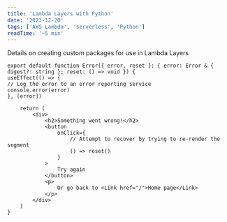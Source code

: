 ```yaml
---
title: 'Lambda Layers with Python'
date: '2023-12-20'
tags: ['AWS Lambda', 'serverless', 'Python']
readTime: '~5 min'
---
```


Details on creating custom packages for use in Lambda Layers

```
export default function Error({ error, reset }: { error: Error & { digest?: string }; reset: () => void }) {
useEffect(() => {
// Log the error to an error reporting service
console.error(error)
}, [error])

    return (
    	<div>
    		<h2>Something went wrong!</h2>
    		<button
    			onClick={
    				// Attempt to recover by trying to re-render the segment
    				() => reset()
    			}
    		>
    			Try again
    		</button>
    		<p>
    			Or go back to <Link href="/">Home page</Link>
    		</p>
    	</div>
    )
}
```

<CustomImage
	src="https://raw.githubusercontent.com/cedaring-xr/blog-content-templates/main/images/blackandRedSunset.png"
	alt="placeholder for now"
	priority="true"
/>
